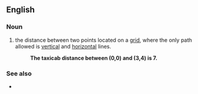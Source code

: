 ==English==

===Noun===
{{en-noun|head=[[taxicab]] [[distance]]}}

# {{label|en|mathematics}} the distance between two points located on a [[grid]], where the only path allowed is [[vertical]] and [[horizontal]] lines.
#: '''The taxicab distance between (0,0) and (3,4) is 7.'''

===See also===
* {{l|en|as the crow flies}}